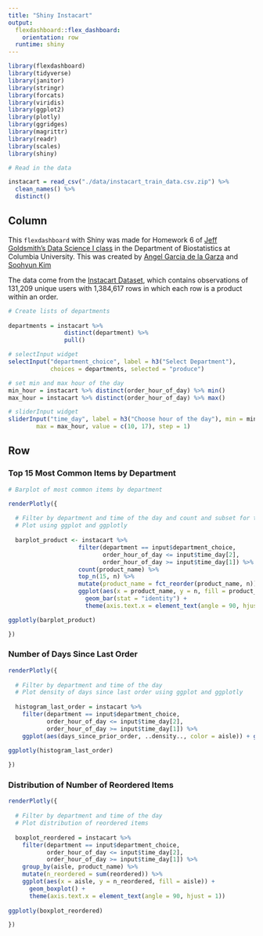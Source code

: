 ```yaml
---
title: "Shiny Instacart"
output: 
  flexdashboard::flex_dashboard:
    orientation: row
  runtime: shiny
---
```



```r


library(flexdashboard)
library(tidyverse)
library(janitor)
library(stringr)
library(forcats)
library(viridis)
library(ggplot2)
library(plotly)
library(ggridges)
library(magrittr)
library(readr)
library(scales)
library(shiny)

```



```r

# Read in the data

instacart = read_csv("./data/instacart_train_data.csv.zip") %>%
  clean_names() %>%
  distinct()

```


Column {.sidebar}
-----------------------------------------------------------------------
This `flexdashboard` with Shiny was made for Homework 6 of [Jeff Goldsmith's Data Science I class](http://jeffgoldsmith.com/DSI/homework_6.html) in the Department of Biostatistics at Columbia University. This was created by [Angel Garcia de la Garza](https://github.com/angelgar) and [Soohyun Kim](https://github.com/sk4382)

The data come from the [Instacart Dataset](http://jeffgoldsmith.com/DSI/dataset_instacart.html), which contains observations of 131,209 unique users with 1,384,617 rows in which each row is a product within an order.

```r

# Create lists of departments
 
departments = instacart %>%
                distinct(department) %>%
                pull()

# selectInput widget
selectInput("department_choice", label = h3("Select Department"),
            choices = departments, selected = "produce")

# set min and max hour of the day
min_hour = instacart %>% distinct(order_hour_of_day) %>% min()
max_hour = instacart %>% distinct(order_hour_of_day) %>% max()

# sliderInput widget
sliderInput("time_day", label = h3("Choose hour of the day"), min = min_hour, 
        max = max_hour, value = c(10, 17), step = 1)


```

Row {.tabset .tabset-fade } 
-----------------------------------------------------------------------

### Top 15 Most Common Items by Department

```r

# Barplot of most common items by department

renderPlotly({
  
  # Filter by department and time of the day and count and subset for top 15 items
  # Plot using ggplot and ggplotly
  
  barplot_product <- instacart %>%
                    filter(department == input$department_choice, 
                           order_hour_of_day <= input$time_day[2],
                           order_hour_of_day >= input$time_day[1]) %>%
                    count(product_name) %>%
                    top_n(15, n) %>%
                    mutate(product_name = fct_reorder(product_name, n)) %>%
                    ggplot(aes(x = product_name, y = n, fill = product_name)) +
                      geom_bar(stat = "identity") + 
                      theme(axis.text.x = element_text(angle = 90, hjust = 1))

ggplotly(barplot_product)

})

```


### Number of Days Since Last Order

```r

renderPlotly({
  
  # Filter by department and time of the day
  # Plot density of days since last order using ggplot and ggplotly
  
  histogram_last_order = instacart %>%
    filter(department == input$department_choice, 
           order_hour_of_day <= input$time_day[2],
           order_hour_of_day >= input$time_day[1]) %>%
    ggplot(aes(days_since_prior_order, ..density.., color = aisle)) + geom_freqpoly() 

ggplotly(histogram_last_order)
  
})

```

### Distribution of Number of Reordered Items 

```r

renderPlotly({
  
  # Filter by department and time of the day
  # Plot distribution of reordered items 
  
  boxplot_reordered = instacart %>%
    filter(department == input$department_choice, 
           order_hour_of_day <= input$time_day[2],
           order_hour_of_day >= input$time_day[1]) %>%
    group_by(aisle, product_name) %>% 
    mutate(n_reordered = sum(reordered)) %>% 
    ggplot(aes(x = aisle, y = n_reordered, fill = aisle)) +
      geom_boxplot() +
      theme(axis.text.x = element_text(angle = 90, hjust = 1))
    
ggplotly(boxplot_reordered)

})


```


